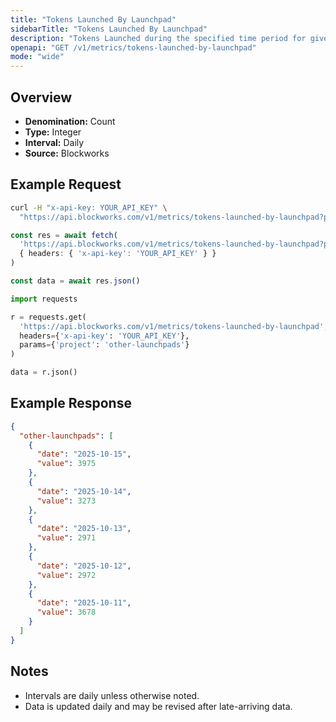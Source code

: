 ```yaml
---
title: "Tokens Launched By Launchpad"
sidebarTitle: "Tokens Launched By Launchpad"
description: "Tokens Launched during the specified time period for given launchpad."
openapi: "GET /v1/metrics/tokens-launched-by-launchpad"
mode: "wide"
---
```


## Overview

- **Denomination:** Count
- **Type:** Integer
- **Interval:** Daily
- **Source:** Blockworks

## Example Request

<CodeGroup>

```bash cURL
curl -H "x-api-key: YOUR_API_KEY" \
  "https://api.blockworks.com/v1/metrics/tokens-launched-by-launchpad?project=other-launchpads"
```

```typescript TypeScript
const res = await fetch(
  'https://api.blockworks.com/v1/metrics/tokens-launched-by-launchpad?project=other-launchpads',
  { headers: { 'x-api-key': 'YOUR_API_KEY' } }
)

const data = await res.json()
```

```python Python
import requests

r = requests.get(
  'https://api.blockworks.com/v1/metrics/tokens-launched-by-launchpad',
  headers={'x-api-key': 'YOUR_API_KEY'},
  params={'project': 'other-launchpads'}
)

data = r.json()
```

</CodeGroup>

## Example Response

```json
{
  "other-launchpads": [
    {
      "date": "2025-10-15",
      "value": 3975
    },
    {
      "date": "2025-10-14",
      "value": 3273
    },
    {
      "date": "2025-10-13",
      "value": 2971
    },
    {
      "date": "2025-10-12",
      "value": 2972
    },
    {
      "date": "2025-10-11",
      "value": 3678
    }
  ]
}
```

## Notes
- Intervals are daily unless otherwise noted.
- Data is updated daily and may be revised after late-arriving data.